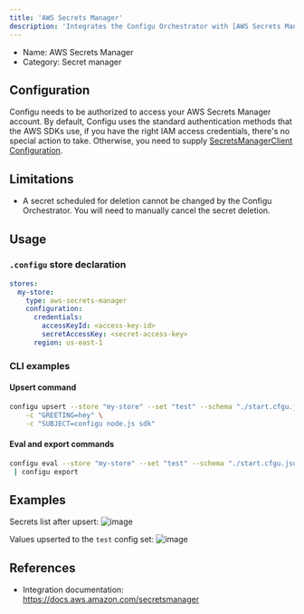 ```yaml
---
title: 'AWS Secrets Manager'
description: 'Integrates the Configu Orchestrator with [AWS Secrets Manager](https://docs.aws.amazon.com/secretsmanager).'
---
```


- Name: AWS Secrets Manager
- Category: Secret manager

## Configuration

Configu needs to be authorized to access your AWS Secrets Manager account. By default, Configu uses the standard authentication methods that the AWS SDKs use, if you have the right IAM access credentials, there's no special action to take. Otherwise, you need to supply [SecretsManagerClient Configuration](https://docs.aws.amazon.com/AWSJavaScriptSDK/v3/latest/client/secrets-manager/).

## Limitations

- A secret scheduled for deletion cannot be changed by the Configu Orchestrator. You will need to manually cancel the secret deletion.

## Usage

### `.configu` store declaration

```yaml
stores:
  my-store:
    type: aws-secrets-manager
    configuration:
      credentials:
        accessKeyId: <access-key-id>
        secretAccessKey: <secret-access-key>
      region: us-east-1
```

### CLI examples

#### Upsert command

```bash
configu upsert --store "my-store" --set "test" --schema "./start.cfgu.json" \
    -c "GREETING=hey" \
    -c "SUBJECT=configu node.js sdk"
```

#### Eval and export commands

```bash
configu eval --store "my-store" --set "test" --schema "./start.cfgu.json" \
 | configu export
```

## Examples

Secrets list after upsert:
![image](https://raw.githubusercontent.com/configu/configu/refs/heads/main/docs/images/store-examples/aws-secrets-manger/secrets-list.png)

Values upserted to the `test` config set:
![image](https://raw.githubusercontent.com/configu/configu/refs/heads/main/docs/images/banner/upsert-result.png)

## References

- Integration documentation: https://docs.aws.amazon.com/secretsmanager
